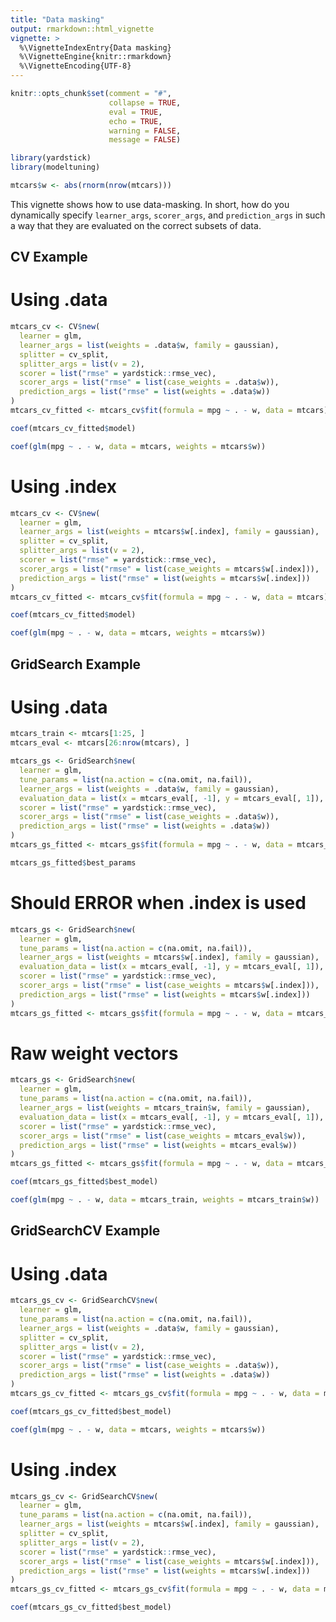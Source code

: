 ```yaml
---
title: "Data masking"
output: rmarkdown::html_vignette
vignette: >
  %\VignetteIndexEntry{Data masking}
  %\VignetteEngine{knitr::rmarkdown}
  %\VignetteEncoding{UTF-8}
---
```


```r
knitr::opts_chunk$set(comment = "#",
                      collapse = TRUE,
                      eval = TRUE,
                      echo = TRUE,
                      warning = FALSE,
                      message = FALSE)
```

```r
library(yardstick)
library(modeltuning)

mtcars$w <- abs(rnorm(nrow(mtcars)))
```

This vignette shows how to use data-masking. In short, how do you dynamically
specify `learner_args`, `scorer_args`, and `prediction_args` in such a way
that they are evaluated on the correct subsets of data.

## CV Example

# Using .data
```r
mtcars_cv <- CV$new(
  learner = glm,
  learner_args = list(weights = .data$w, family = gaussian),
  splitter = cv_split,
  splitter_args = list(v = 2),
  scorer = list("rmse" = yardstick::rmse_vec),
  scorer_args = list("rmse" = list(case_weights = .data$w)),
  prediction_args = list("rmse" = list(weights = .data$w))
)
mtcars_cv_fitted <- mtcars_cv$fit(formula = mpg ~ . - w, data = mtcars)

coef(mtcars_cv_fitted$model)
```

```r
coef(glm(mpg ~ . - w, data = mtcars, weights = mtcars$w))
```

# Using .index
```r
mtcars_cv <- CV$new(
  learner = glm,
  learner_args = list(weights = mtcars$w[.index], family = gaussian),
  splitter = cv_split,
  splitter_args = list(v = 2),
  scorer = list("rmse" = yardstick::rmse_vec),
  scorer_args = list("rmse" = list(case_weights = mtcars$w[.index])),
  prediction_args = list("rmse" = list(weights = mtcars$w[.index]))
)
mtcars_cv_fitted <- mtcars_cv$fit(formula = mpg ~ . - w, data = mtcars)

coef(mtcars_cv_fitted$model)
```

```r
coef(glm(mpg ~ . - w, data = mtcars, weights = mtcars$w))
```

## GridSearch Example

# Using .data

```r
mtcars_train <- mtcars[1:25, ]
mtcars_eval <- mtcars[26:nrow(mtcars), ]

mtcars_gs <- GridSearch$new(
  learner = glm,
  tune_params = list(na.action = c(na.omit, na.fail)),
  learner_args = list(weights = .data$w, family = gaussian),
  evaluation_data = list(x = mtcars_eval[, -1], y = mtcars_eval[, 1]),
  scorer = list("rmse" = yardstick::rmse_vec),
  scorer_args = list("rmse" = list(case_weights = .data$w)),
  prediction_args = list("rmse" = list(weights = .data$w))
)
mtcars_gs_fitted <- mtcars_gs$fit(formula = mpg ~ . - w, data = mtcars_train)

mtcars_gs_fitted$best_params
```

# Should ERROR when .index is used
```r
mtcars_gs <- GridSearch$new(
  learner = glm,
  tune_params = list(na.action = c(na.omit, na.fail)),
  learner_args = list(weights = mtcars$w[.index], family = gaussian),
  evaluation_data = list(x = mtcars_eval[, -1], y = mtcars_eval[, 1]),
  scorer = list("rmse" = yardstick::rmse_vec),
  scorer_args = list("rmse" = list(case_weights = mtcars$w[.index])),
  prediction_args = list("rmse" = list(weights = mtcars$w[.index]))
)
mtcars_gs_fitted <- mtcars_gs$fit(formula = mpg ~ . - w, data = mtcars_train)
```

# Raw weight vectors

```r
mtcars_gs <- GridSearch$new(
  learner = glm,
  tune_params = list(na.action = c(na.omit, na.fail)),
  learner_args = list(weights = mtcars_train$w, family = gaussian),
  evaluation_data = list(x = mtcars_eval[, -1], y = mtcars_eval[, 1]),
  scorer = list("rmse" = yardstick::rmse_vec),
  scorer_args = list("rmse" = list(case_weights = mtcars_eval$w)),
  prediction_args = list("rmse" = list(weights = mtcars_eval$w))
)
mtcars_gs_fitted <- mtcars_gs$fit(formula = mpg ~ . - w, data = mtcars_train)

coef(mtcars_gs_fitted$best_model)
```

```r
coef(glm(mpg ~ . - w, data = mtcars_train, weights = mtcars_train$w))
```

## GridSearchCV Example

# Using .data

```r
mtcars_gs_cv <- GridSearchCV$new(
  learner = glm,
  tune_params = list(na.action = c(na.omit, na.fail)),
  learner_args = list(weights = .data$w, family = gaussian),
  splitter = cv_split,
  splitter_args = list(v = 2),
  scorer = list("rmse" = yardstick::rmse_vec),
  scorer_args = list("rmse" = list(case_weights = .data$w)),
  prediction_args = list("rmse" = list(weights = .data$w))
)
mtcars_gs_cv_fitted <- mtcars_gs_cv$fit(formula = mpg ~ . - w, data = mtcars)

coef(mtcars_gs_cv_fitted$best_model)
```

```r
coef(glm(mpg ~ . - w, data = mtcars, weights = mtcars$w))
```

# Using .index
```r
mtcars_gs_cv <- GridSearchCV$new(
  learner = glm,
  tune_params = list(na.action = c(na.omit, na.fail)),
  learner_args = list(weights = mtcars$w[.index], family = gaussian),
  splitter = cv_split,
  splitter_args = list(v = 2),
  scorer = list("rmse" = yardstick::rmse_vec),
  scorer_args = list("rmse" = list(case_weights = mtcars$w[.index])),
  prediction_args = list("rmse" = list(weights = mtcars$w[.index]))
)
mtcars_gs_cv_fitted <- mtcars_gs_cv$fit(formula = mpg ~ . - w, data = mtcars)

coef(mtcars_gs_cv_fitted$best_model)
```
